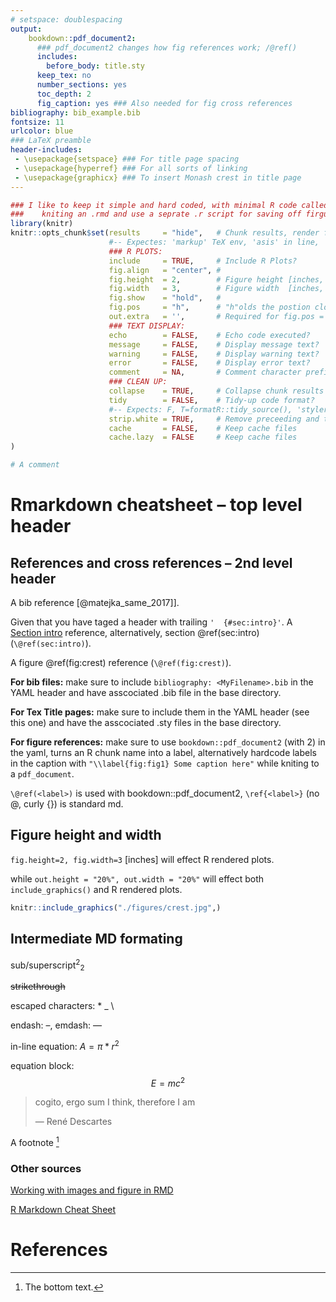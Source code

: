 ```yaml
---
# setspace: doublespacing
output: 
    bookdown::pdf_document2: 
      ### pdf_document2 changes how fig references work; /@ref()
      includes: 
        before_body: title.sty
      keep_tex: no
      number_sections: yes
      toc_depth: 2
      fig_caption: yes ### Also needed for fig cross references
bibliography: bib_example.bib
fontsize: 11
urlcolor: blue
### LaTeX preamble
header-includes: 
 - \usepackage{setspace} ### For title page spacing
 - \usepackage{hyperref} ### For all sorts of linking
 - \usepackage{graphicx} ### To insert Monash crest in title page
---
```


```r
### I like to keep it simple and hard coded, with minimal R code called in
###    kniting an .rmd and use a seprate .r script for saving off firgures.
library(knitr) 
knitr::opts_chunk$set(results     = "hide",   # Chunk results, render formating:
                      #-- Expectes: 'markup' TeX env, 'asis' in line, 'hold' output to the bottom of code, 'hide' output
                      ### R PLOTS:
                      include     = TRUE,     # Include R Plots?
                      fig.align   = "center", #
                      fig.height  = 2,        # Figure height [inches, default: 5]
                      fig.width   = 3,        # Figure width  [inches, default: 5]
                      fig.show    = "hold",   # 
                      fig.pos     = "h",      # "h"olds the postion closer than floating 
                      out.extra   = '',       # Required for fig.pos = "h"
                      ### TEXT DISPLAY:
                      echo        = FALSE,    # Echo code executed?
                      message     = FALSE,    # Display message text?
                      warning     = FALSE,    # Display warning text?
                      error       = FALSE,    # Display error text?
                      comment     = NA,       # Comment character prefix (defaults to '##', NA removes comments? '' does?)
                      ### CLEAN UP:
                      collapse    = TRUE,     # Collapse chunk results "twisty" in the .rmd file only?
                      tidy        = FALSE,    # Tidy-up code format? 
                      #-- Expects: F, T=formatR::tidy_source(), 'styler'= styler::style_text() 
                      strip.white = TRUE,     # Remove preceeding and trailing line returns from chunks?
                      cache       = FALSE,    # Keep cache files 
                      cache.lazy  = FALSE     # Keep cache files 
)
```

```r
# A comment
```


# Rmarkdown cheatsheet -- top level header {#sec:intro}

## References and cross references -- 2nd level header

A bib reference [@matejka_same_2017]].

Given that you have taged a header with trailing `'  {#sec:intro}'`. A [Section intro](#sec:intro) reference, alternatively, section \@ref(sec:intro) (`\@ref(sec:intro)`).

A figure \@ref(fig:crest) reference (`\@ref(fig:crest)`).


__For bib files:__ make sure to include `bibliography: <MyFilename>.bib` in the YAML header and have asscociated .bib file in the base directory.

__For Tex Title pages:__ make sure to include them in the YAML header (see this one) and have the asscociated .sty files in the base directory.

__For figure references:__ make sure to use `bookdown::pdf_document2` (with 2) in the yaml, turns an R chunk name into a label, alternatively hardcode labels in the caption with `"\\label{fig:fig1} Some caption here"` while kniting to a `pdf_document`.

`\@ref(<label>)` is used with bookdown::pdf_document2, `\ref{<label>}` (no @, curly {}) is standard md.


## Figure height and width {#sec2:subsection}

`fig.height=2, fig.width=3` [inches] will effect R rendered plots.

while `out.height = "20%", out.width = "20%"` will effect both `include_graphics()` and R rendered plots.


```r
knitr::include_graphics("./figures/crest.jpg",)
```

## Intermediate MD formating

sub/superscript^2^~2~

~~strikethrough~~

escaped characters: \* \_ \\

endash: --, emdash: ---

in-line equation: $A = \pi*r^{2}$

equation block: $$E = mc^{2}$$

> cogito, ergo sum
> I think, therefore I am
>
> --- René Descartes

A footnote [^2]

[^2]: The bottom text. 


### Other sources

[Working with images and figure in RMD](http://zevross.com/blog/2017/06/19/tips-and-tricks-for-working-with-images-and-figures-in-r-markdown-documents/)

[R Markdown Cheat Sheet](https://rstudio.com/wp-content/uploads/2016/03/rmarkdown-cheatsheet-2.0.pdf)

# References 